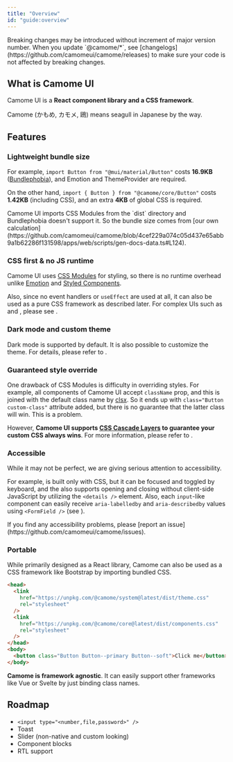 ```yaml
---
title: "Overview"
id: "guide:overview"
---
```


<Message status="danger" title="Camome UI is not stable yet">
  Breaking changes may be introduced without increment of major version number.
  When you update `@camome/*`, see
  [changelogs](https://github.com/camomeui/camome/releases) to make sure your
  code is not affected by breaking changes.
</Message>

## What is Camome UI

Camome UI is a **React component library and a CSS framework**.

Camome (かもめ, カモメ, 鴎) means seagull in Japanese by the way.

## Features

### Lightweight bundle size

For example, `import Button from "@mui/material/Button"` costs **16.9KB** ([Bundlephobia](https://bundlephobia.com/package/@mui/material@5.11.6)), and Emotion and ThemeProvider are required.

On the other hand, `import { Button } from "@camome/core/Button"` costs **1.42KB** (including CSS), and an extra **4KB** of global CSS is required.

<Message status="info">
  Camome UI imports CSS Modules from the `dist` directory and Bundlephobia
  doesn't support it. So the bundle size comes from [our own
  calculation](https://github.com/camomeui/camome/blob/4cef229a074c05d437e65abb9a1b62286f131598/apps/web/scripts/gen-docs-data.ts#L124).
</Message>

### CSS first & no JS runtime

Camome UI uses [CSS Modules](https://github.com/css-modules/css-modules) for styling, so there is no runtime overhead unlike [Emotion](https://emotion.sh/docs/introduction) and [Styled Components](https://styled-components.com/).

Also, since no event handlers or `useEffect` are used at all, it can also be used as a pure CSS framework as described later. For complex UIs such as <DocLink id="menu"/> and <DocLink id="tab"/>, please see <DocLink id="guide:headless-integration"/>.

### Dark mode and custom theme

Dark mode is supported by default. It is also possible to customize the theme. For details, please refer to <DocLink id="guide:theming"/>.

### Guaranteed style override

One drawback of CSS Modules is difficulty in overriding styles. For example, all components of Camome UI accept `className` prop, and this is joined with the default class name by [clsx](https://github.com/lukeed/clsx). So it ends up with `class="Button custom-class"` attribute added, but there is no guarantee that the latter class will win. This is a problem.

However, **Camome UI supports [CSS Cascade Layers](https://developer.mozilla.org/en-US/docs/Web/CSS/@layer) to guarantee your custom CSS always wins**. For more information, please refer to <DocLink id="guide:theming" hash="overriding-components" />.

### Accessible

While it may not be perfect, we are giving serious attention to accessibility.

For example, <DocLink id="switch"/> is built only with CSS, but it can be focused and toggled by keyboard, and the <DocLink id="accordion"/> also supports opening and closing without client-side JavaScript by utilizing the `<details />` element. Also, each `input`-like component can easily receive `aria-labelledby` and `aria-describedby` values using `<FormField />` (see <DocLink id="guide:form"/>).

<Message status="info">
  If you find any accessibility problems, please [report an
  issue](https://github.com/camomeui/camome/issues).
</Message>

### Portable

While primarily designed as a React library, Camome can also be used as a CSS framework like Bootstrap by importing bundled CSS.

```html
<head>
  <link
    href="https://unpkg.com/@camome/system@latest/dist/theme.css"
    rel="stylesheet"
  />
  <link
    href="https://unpkg.com/@camome/core@latest/dist/components.css"
    rel="stylesheet"
  />
</head>
<body>
  <button class="Button Button--primary Button--soft">Click me</button>
</body>
```

**Camome is framework agnostic**. It can easily support other frameworks like Vue or Svelte by just binding class names.

## Roadmap

- `<input type="<number,file,password>" />`
- Toast
- Slider (non-native and custom looking)
- Component blocks
- RTL support
